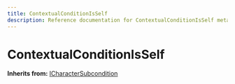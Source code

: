 ```yaml
---
title: ContextualConditionIsSelf
description: Reference documentation for ContextualConditionIsSelf meta class
---
```



# ContextualConditionIsSelf

**Inherits from:** [ICharacterSubcondition](/classes/icharactersubcondition)

<ClassDetails file="/db/classes/ContextualConditionIsSelf.46331e16ecb4.json" />

